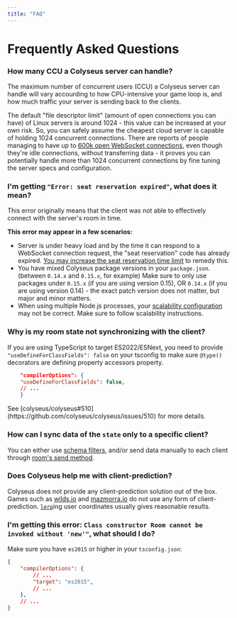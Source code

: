 ```yaml
---
title: "FAQ"
---
```


# Frequently Asked Questions

### How many CCU a Colyseus server can handle?

The maximum number of concurrent users (CCU) a Colyseus server can handle will vary accourding to how CPU-intensive your game loop is, and how much traffic your server is sending back to the clients.

The default "file descriptor limit" (amount of open connections you can have) of Linux servers is around 1024 - this value can be increased at your own risk. So, you can safely assume the cheapest cloud server is capable of holding 1024 concurrent connections. There are reports of people managing to have up to [600k open WebSocket connections](https://blog.jayway.com/2015/04/13/600k-concurrent-websocket-connections-on-aws-using-node-js/), even though they're idle connections, without transferring data - it proves you can potentially handle more than 1024 concurrent connections by fine tuning the server specs and configuration.

### I'm getting `"Error: seat reservation expired"`, what does it mean?

This error originally means that the client was not able to effectively connect with the server's room in time.

**This error may appear in a few scenarios:**

- Server is under heavy load and by the time it can respond to a WebSocket connection request, the "seat reservation" code has already expired. [You may increase the seat reservation time limit](/server/room/#setseatreservationtime-seconds) to remedy this.
- You have mixed Colyseus package versions in your `package.json`. (between `0.14.x` and `0.15.x`, for example)
  Make sure to only use packages under `0.15.x` (if you are using version 0.15),
  OR `0.14.x` (if you are using version 0.14) - the exact patch version does not
  matter, but major and minor matters.
- When using multiple Node.js processes, your [scalability configuration](/scalability/) may not be correct. Make sure to follow scalability instructions.

### Why is my room state not synchronizing with the client?

If you are using TypeScript to target ES2022/ESNext, you need to provide `"useDefineForClassFields": false` on your tsconfig to make sure `@type()` decorators are defining property accessors property.

```json filename="tsconfig.json"
    "compilerOptions": {
    "useDefineForClassFields": false,
    // ...
    }
```

<Callout type="info">
    See [colyseus/colyseus#510](https://github.com/colyseus/colyseus/issues/510) for more details.
</Callout>

### How can I sync data of the `state` only to a specific client?

You can either use [schema filters](/state/schema/#filtering-data-per-client), and/or send data manually to each client through [room's send method](/server/room#client/#sendtype-message).

### Does Colyseus help me with client-prediction?

Colyseus does not provide any client-prediction solution out of the box. Games such as [wilds.io](http://wilds.io/) and [mazmorra.io](https://mazmorra.io/) do not use any form of client-prediction. [`lerp`](http://gamestd.io/mathf/globals.html#lerp)ing user coordinates usually gives reasonable results.

### I'm getting this error: `Class constructor Room cannot be invoked without 'new'"`, what should I do?

Make sure you have `es2015` or higher in your `tsconfig.json`:

```json filename="tsconfig.json"
{
    "compilerOptions": {
        // ...
        "target": "es2015",
        // ...
    },
    // ...
}
```
